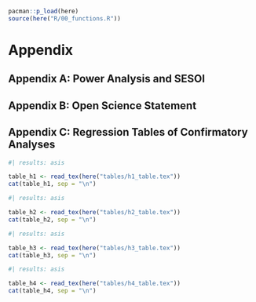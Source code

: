 \newpage

```r

pacman::p_load(here)
source(here("R/00_functions.R"))

```

# Appendix

## Appendix A: Power Analysis and SESOI

## Appendix B: Open Science Statement

## Appendix C: Regression Tables of Confirmatory Analyses


```r
#| results: asis

table_h1 <- read_tex(here("tables/h1_table.tex"))
cat(table_h1, sep = "\n")

```

```r
#| results: asis

table_h2 <- read_tex(here("tables/h2_table.tex"))
cat(table_h2, sep = "\n")

```

```r
#| results: asis

table_h3 <- read_tex(here("tables/h3_table.tex"))
cat(table_h3, sep = "\n")

```

```r
#| results: asis

table_h4 <- read_tex(here("tables/h4_table.tex"))
cat(table_h4, sep = "\n")

```
